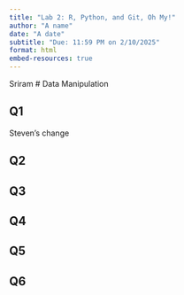 ```yaml
---
title: "Lab 2: R, Python, and Git, Oh My!"
author: "A name"
date: "A date"
subtitle: "Due: 11:59 PM on 2/10/2025"
format: html
embed-resources: true
---
```

Sriram
# Data Manipulation

## Q1

Steven's change

## Q2

## Q3

## Q4

## Q5

## Q6
